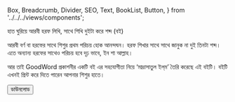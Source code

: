   Box,
  Breadcrumb,
  Divider,
  SEO,
  Text,
  BookList,
  Button,
} from '../../../views/components';

<SEO pageTitle="হাত ঘুরিয়ে আরবী হরফ লিখি, সাথে শিখি দুইটা করে শব্দ (বই) " />
<Box maxWidth={960} margin="0 auto" padding={{ xs: 3, sm: 4 }}>

<Text variant="h2" textAlign="center">
  হাত ঘুরিয়ে আরবী হরফ লিখি, সাথে শিখি দুইটা করে শব্দ (বই)
</Text>
<Divider />
<Breadcrumb
  links={[
    { url: '/', name: 'নীড়পাতা' },
    { url: '/study-materials/', name: 'শিক্ষাপোকরণ' },
    { url: '/study-materials/arabic', name: 'আরবী' },
  ]}
/>
<Divider />

আরবী বর্ণ বা হরফের সাথে শিশুর প্রথম পরিচয় হোক আনন্দঘন। হরফ শিখার সাথে সাথে জানুক না দুই তিনটা শব্দ। এতে অন্যান্য হরফের সাথেও পরিচয় হবে দৃঢ় ভাবে, ইন শা আল্লাহ।

আর তাই GoodWord প্রকাশনীর একটি বই এর সহযোগীতা নিয়ে ‘মাদ্রাসাতুল ইল্‌ম’ তৈরি করেছে এই বইটি। বইটি এখনই প্রিন্ট করে দিতে পারেন আপনার শিশুর হাতে।

<Box textAlign="center">
  <a
    href="https://drive.google.com/file/d/1gaoLaVodYnTDk8MHgHknUBjPP-F9bTK7/view?usp=sharing"
    target="_blank"
    rel="noreferrer noopener"
  >
    <Button variant="primary">ডাউনলোড</Button>
  </a>
</Box>

</Box>
